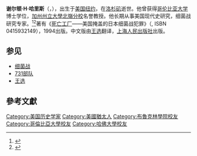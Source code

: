 '''谢尔顿·H·哈里斯'''（{{lang|en|'''Sheldon H. Harris'''}}，{{bd|1928年|8月|2002年|8月31日|catIdx=Harris, Sheldon H.}}），出生于[[美国|美国]][[纽约|纽约]]，在[[洛杉矶|洛杉矶]]逝世。他曾获得[[哥伦比亚大学|哥伦比亚大学]]博士学位，[[加州州立大學北嶺分校|加州州立大學北嶺分校]]名誉教授。他长期从事美国现代史研究，细菌战研究专家。<ref>{{cite web |url= https://www.nytimes.com/2002/09/04/us/sheldon-harris-74-historian-of-japan-s-biological-warfare.html |title= Sheldon Harris, 74, Historian Of Japan's Biological Warfare |author= Lewis, Paul |date= September 4, 2002 |work= [[The_New_York_Times|The New York Times]] |accessdate= July 5, 2012 |archive-date= 2018-06-25 |archive-url= https://web.archive.org/web/20180625110653/https://www.nytimes.com/2002/09/04/us/sheldon-harris-74-historian-of-japan-s-biological-warfare.html |dead-url= no }}</ref><ref>{{cite web |url= http://articles.latimes.com/2002/sep/06/local/me-harris6 |title= Sheldon H. Harris, 74; Historian Detailed Japan's Germ Warfare |author= Trounson, Rebecca |date= September 6, 2002 |work= [[Los_Angeles_Times|Los Angeles Times]] |accessdate= July 5, 2012 |archive-date= 2015-10-24 |archive-url= https://web.archive.org/web/20151024064644/http://articles.latimes.com/2002/sep/06/local/me-harris6 |dead-url= no }}</ref>著有《[[死亡工厂|死亡工厂]]——美国掩盖的日本细菌战犯罪》（{{lang|en|Factories of Death: Japanese Biological Warfare 1932-45 and The American Cover-up}}, ISBN 0415932149），1994出版。中文版由[[王选_(女)|王选]]翻译，[[上海人民出版社|上海人民出版社]]出版。

==参见==
*[[细菌战|细菌战]]
*[[731部队|731部队]]
*[[王选_(女)|王选]]

==參考文獻==
{{reflist}}

{{日本細菌武器}}
{{Authority control}}
{{Historian-stub}}

{{DEFAULTSORT:Harris, Sheldon H.}}
[[Category:美国历史学家|Category:美国历史学家]]
[[Category:美國猶太人|Category:美國猶太人]]
[[Category:布魯克林學院校友|Category:布魯克林學院校友]]
[[Category:哥倫比亞大學校友|Category:哥倫比亞大學校友]]
[[Category:哈佛大學校友|Category:哈佛大學校友]]